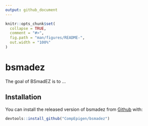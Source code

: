 ```yaml
---
output: github_document
---
```


<!-- README.md is generated from README.Rmd. Please edit that file -->

```r
knitr::opts_chunk$set(
  collapse = TRUE,
  comment = "#>",
  fig.path = "man/figures/README-",
  out.width = "100%"
)
```
# bsmadez

The goal of BSmadEZ is to ...

## Installation

You can install the released version of bsmadez from [Github](https://github.com) with:

``` r
devtools::install_github("CompEpigen/bsmadez")
```
